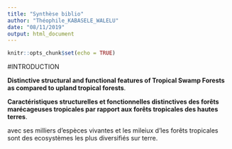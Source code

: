 ---
title: "Synthèse biblio"
author: "Théophile_KABASELE_WALELU"
date: "08/11/2019"
output: html_document
---

```{r setup, include=FALSE}
knitr::opts_chunk$set(echo = TRUE)
```

#INTRODUCTION 

**Distinctive structural and functional features of Tropical Swamp Forests as compared to upland tropical forests**.

**Caractéristiques structurelles et fonctionnelles distinctives des forêts marécageuses tropicales par rapport aux forêts tropicales des hautes terres**.

avec ses milliers d'espèces vivantes et les mileiux d'les forêts tropicales sont des ecosystèmes les plus diversifiés sur terre. 
